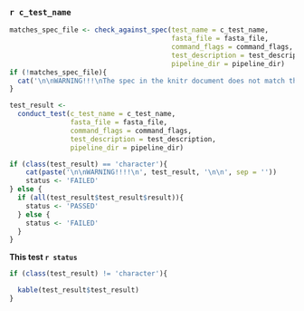 ### ``r c_test_name``

```r
matches_spec_file <- check_against_spec(test_name = c_test_name, 
                                        fasta_file = fasta_file, 
                                        command_flags = command_flags, 
                                        test_description = test_description, 
                                        pipeline_dir = pipeline_dir)
if (!matches_spec_file){
  cat('\n\nWARNING!!!\nThe spec in the knitr document does not match the spec in the test_specs.csv file\n\n')
}
```

```r
test_result <-
  conduct_test(c_test_name = c_test_name,
               fasta_file = fasta_file,
               command_flags = command_flags,
               test_description = test_description,
               pipeline_dir = pipeline_dir)

if (class(test_result) == 'character'){
    cat(paste('\n\nWARNING!!!!\n', test_result, '\n\n', sep = ''))
    status <- 'FAILED'
} else {
  if (all(test_result$test_result$result)){
    status <- 'PASSED'
  } else {
    status <- 'FAILED'
  }
}
```

**This test `r status`**

```r
if (class(test_result) != 'character'){

  kable(test_result$test_result)
}
```

